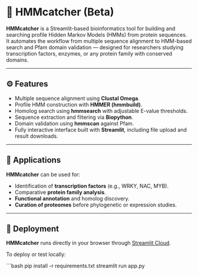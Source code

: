 # 🧬 HMMcatcher (Beta)

**HMMcatcher** is a Streamlit-based bioinformatics tool for building and searching profile Hidden Markov Models (HMMs) from protein sequences.  
It automates the workflow from multiple sequence alignment to HMM-based search and Pfam domain validation — designed for researchers studying transcription factors, enzymes, or any protein family with conserved domains.

---

## ⚙️ Features
- Multiple sequence alignment using **Clustal Omega**.  
- Profile HMM construction with **HMMER (hmmbuild)**.  
- Homolog search using **hmmsearch** with adjustable E-value thresholds.  
- Sequence extraction and filtering via **Biopython**.  
- Domain validation using **hmmscan** against Pfam.  
- Fully interactive interface built with **Streamlit**, including file upload and result downloads.  

---

## 🧠 Applications

**HMMcatcher** can be used for:

- Identification of **transcription factors** (e.g., WRKY, NAC, MYB).  
- Comparative **protein family analysis**.  
- **Functional annotation** and homolog discovery.  
- **Curation of proteomes** before phylogenetic or expression studies.

---

## 🚀 Deployment

**HMMcatcher** runs directly in your browser through [Streamlit Cloud](https://streamlit.io/cloud).

To deploy or test locally:

```bash
pip install -r requirements.txt
streamlit run app.py
